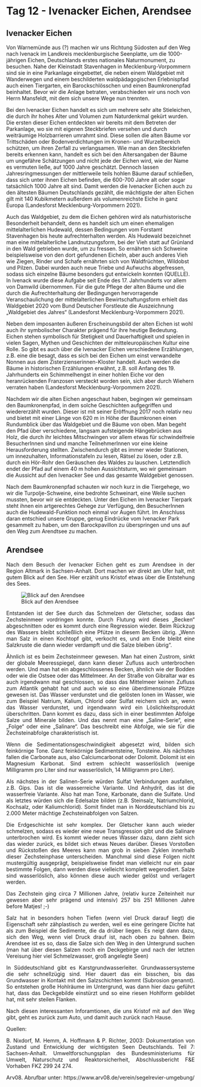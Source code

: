 # Tag 12 - Ivenacker Eichen, Arendsee

## Ivenacker Eichen

Von Warnemünde aus (?) machen wir uns Richtung Südosten auf den Weg nach Ivenack im Landkreis mecklenburgische Seenplatte, um die 1000-jährigen Eichen, Deutschlands erstes nationales Naturmonument, zu besuchen. Nahe der Kleinstadt Stavenhagen in Mecklenburg-Vorpommern sind sie in eine Parkanlage eingebettet, die neben einem Waldgebiet mit Wanderwegen und einem beschilderten waldpädagogischen Erlebnispfad auch einen Tiergarten, ein Barockschlösschen und einen Baumkronenpfad beinhaltet. Bevor wir die Anlage betraten, verabschieden wir uns noch von Herrn Mansfeldt, mit dem sich unsere Wege nun trennten. 

Bei den Ivenacker Eichen handelt es sich um mehrere sehr alte Stieleichen, die durch ihr hohes Alter und Volumen zum Naturdenkmal gekürt wurden. Die ersten dieser Eichen entdeckten wir bereits mit dem Betreten der Parkanlage, wo sie mit eigenen Steckbriefen versehen und durch weiträumige Holzbarrieren umrahmt sind. Diese sollen die alten Bäume vor Trittschäden oder Bodenverdichtungen im Kronen- und Wurzelbereich schützen, um ihren Zerfall zu verlangsamen. Wie man an den Steckbriefen bereits erkennen kann, handelt es sich bei den Altersangaben der Bäume um ungefähre Schätzungen und nicht jede der Eichen wird, wie der Name es vermuten ließe, auf 1000 Jahre geschätzt. Dennoch lassen Jahresringmessungen der mittlerweile teils hohlen Bäume darauf schließen, dass sich unter ihnen Eichen befinden, die 600-700 Jahre alt oder sogar tatsächlich 1000 Jahre alt sind. Damit werden die Ivenacker Eichen auch zu den ältesten Bäumen Deutschlands gezählt, die mächtigste der alten Eichen gilt mit 140 Kubikmetern außerdem als volumenreichste Eiche in ganz Europa (Landesforst Mecklenburg-Vorpommern 2021). 

Auch das Waldgebiet, zu dem die Eichen gehören wird als naturhistorische Besonderheit behandelt, denn es handelt sich um einen ehemaligen mittelalterlichen Hudewald, dessen Bedingungen vom Forstamt Stavenhagen bis heute aufrechterhalten werden. Als Hudewald bezeichnet man eine mittelalterliche Landnutzungsform, bei der Vieh statt auf Grünland in den Wald getrieben wurde, um zu fressen. So ernährten sich Schweine beispielsweise von den dort gefundenen Eicheln, aber auch anderes Vieh wie Ziegen, Rinder und Schafe ernährten sich von Waldfrüchten, Wildobst und Pilzen. Dabei wurden auch neue Triebe und Aufwuchs abgefressen, sodass sich einzelne Bäume besonders gut entwickeln konnten (QUELLE). In Ivenack wurde diese Aufgabe seit Ende des 17. Jahrhunderts vor allem von Damwild übernommen. Für die gute Pflege der alten Bäume und die durch die Aufrechterhaltung der Bedingungen hervorragende Veranschaulichung der mittelalterlichen Bewirtschaftungsform erhielt das Waldgebiet 2020 vom Bund Deutscher Forstleute die Auszeichnung „Waldgebiet des Jahres“ (Landesforst Mecklenburg-Vorpommern 2021). 

Neben dem imposanten äußeren Erscheinungsbild der alten Eichen ist wohl auch ihr symbolischer Charakter prägend für ihre heutige Bedeutung. Eichen stehen symbolisch für Stetigkeit und Dauerhaftigkeit und spielen in vielen Sagen, Mythen und Geschichten der mitteleuropäischen Kultur eine Rolle. So gibt es auch über die Ivenacker Eichen verschiedene Erzählungen, z.B. eine die besagt, dass es sich bei den Eichen um einst verwandelte Nonnen aus dem Zisterzienserinnen-Kloster handelt. Auch werden die Bäume in historischen Erzählungen erwähnt, z.B. soll Anfang des 19. Jahrhunderts ein Schimmelhengst in einer hohlen Eiche vor den heranrückenden Franzosen versteckt worden sein, sich aber durch Wiehern verraten haben (Landesforst Mecklenburg-Vorpommern 2021). 

Nachdem wir die alten Eichen angeschaut haben, begingen wir gemeinsam den Baumkronenpfad, in dem solche Geschichten aufgegriffen und wiedererzählt wurden. Dieser ist mit seiner Eröffnung 2017 noch relativ neu und bietet mit einer Länge von 620 m in Höhe der Baumkronen einen Rundumblick über das Waldgebiet und die Bäume von oben. Man begeht den Pfad über verschiedene, langsam aufsteigende Hängebrücken aus Holz, die durch ihr leichtes Mitschwingen vor allem etwas für schwindelfreie BesucherInnen sind und manche TeilnehmerInnen vor eine kleine Herausforderung stellten. Zwischendurch gibt es immer wieder Stationen, um innezuhalten, Informationstafeln zu lesen, Rätsel zu lösen, oder z.B. durch ein Hör-Rohr den Geräuschen des Waldes zu lauschen. Letztendlich endet der Pfad auf einem 40 m hohen Aussichtsturm, wo wir gemeinsam die Aussicht auf den Ivenacker See und das gesamte Waldgebiet genossen. 

Nach dem Baumkronenpfad schauten wir noch kurz in die Tiergehege, wo wir die Turpolje-Schweine, eine bedrohte Schweinart, eine Weile suchen mussten, bevor wir sie entdeckten. Unter den Eichen im Ivenacker Tierpark steht ihnen ein artgerechtes Gehege zur Verfügung, den BesucherInnen auch die Hudewald-Funktion noch einmal vor Augen führt. Im Anschluss daran entschied unsere Gruppe, genug Eindrücke vom Ivenacker Park gesammelt zu haben, um den Barockpavillon zu überspringen und uns auf den Weg zum Arendtsee zu machen. 


## Arendsee

<div style="text-align: justify">
Nach dem Besuch der Ivenacker Eichen geht es zum Arendsee in der Region Altmark in Sachsen-Anhalt. Dort machen wir direkt am Ufer halt, mit gutem Blick auf den See. Hier erzählt uns Kristof etwas über die Entstehung des Sees.

![Blick auf den Arendsee](/Users/Flo/Desktop/Exkursion/IMG_7062.jpg)

Entstanden ist der See durch das Schmelzen der Gletscher, sodass das Zechsteinmeer vordringen konnte. Durch Flutung wird dieses „Becken“ abgeschnitten oder es kommt durch eine Regression wieder. Beim Rückzug des Wassers bleibt schließlich eine Pfütze in diesem Becken übrig. 
„Wenn man Salz in einen Kochtopf gibt, verkocht es, und am Ende bleibt eine Salzkruste die dann wieder verdampft und die Salze bleiben übrig“.

Ähnlich ist es beim Zechsteinmeer gewesen. Man hat einen Zustrom, sinkt der globale Meeresspiegel, dann kann dieser Zufluss auch unterbrochen werden. Und man hat ein abgeschlossenes Becken, ähnlich wie der Bodden oder wie die Ostsee oder das Mittelmeer. An der Straße von Gibraltar war es auch irgendwann mal geschlossen, so dass das Mittelmeer keinen Zufluss zum Atlantik gehabt hat und auch wie so eine überdimensionale Pfütze gewesen ist. 
Das Wasser verdunstet und die gelösten Ionen im Wasser, wie zum Beispiel Natrium, Kalium, Chlorid oder Sulfat reichern sich an, wenn das Wasser verdunstet, und irgendwann wird ein Löslichkeitsprodukt überschritten. Dann kommt es dazu, dass sich in einer bestimmten Abfolge Salze und Minerale bilden. Und das nennt man eine „Saline-Serie“, eine „Folge“ oder eine „Salinare“. Das beschreibt eine Abfolge, wie sie für die Zechsteinabfolge charakteristisch ist. 

Wenn die Sedimentationsgeschwindigkeit abgesetzt wird, bilden sich feinkörnige Tone. Ganz feinkörnige Sedimentsteine, Tonsteine. Als nächstes fallen die Carbonate aus, also Calciumcarbonat oder Dolomit. Dolomit ist ein Magnesium Karbonat. Sind extrem schlecht wasserlöslich (wenige Milligramm pro Liter sind nur wasserlöslich, 14 Milligramm pro Liter).

Als nächstes in der Salinen-Serie würden Sulfat Verbindungen ausfallen, z.B. Gips. Das ist die wasserreiche Variante. Und Anhydrit, das ist die wasserfreie Variante. Also hat man Tone, Karbonate, dann die Sulfate. Und als letztes würden sich die Edelsalze bilden (z.B. Steinsalz, Natriumchlorid, Kochsalz, oder Kaliumchlorid). Somit findet man in Norddeutschland bis zu 2.000 Meter mächtige Zechsteinabfolgen von Salzen. 

Die Erdgeschichte ist sehr komplex. Der Gletscher kann auch wieder schmelzen, sodass es wieder eine neue Transgression gibt und die Salinare unterbrochen wird. Es kommt wieder neues Wasser dazu, dann zieht sich das wieder zurück, es bildet sich etwas Neues darüber. Dieses Vorstoßen und Rückstoßen des Meeres kann man grob in sieben Zyklen innerhalb dieser Zechsteinphase unterscheiden. Manchmal sind diese Folgen nicht mustergültig ausgeprägt, beispielsweise findet man vielleicht nur ein paar bestimmte Folgen, dann werden diese vielleicht komplett wegerodiert. Salze sind wasserlöslich, also können diese auch wieder gelöst und verlagert werden.  

Das Zechstein ging circa 7 Millionen Jahre, (relativ kurze Zeiteinheit nur gewesen aber sehr prägend und intensiv) 257 bis 251 Millionen Jahre before Matjes! ;-)

Salz hat in besonders hohen Tiefen (wenn viel Druck darauf liegt) die Eigenschaft sehr zähplastisch zu werden, weil es eine geringere Dichte hat als zum Beispiel die Sedimente, die da drüber liegen. Es neigt dann dazu, sich den Weg, wenn viel Druck drauf ist, nach oben zu bahnen. Beim Arendsee ist es so, dass die Salze sich den Weg in den Untergrund suchen (man hat über diesen Salzen noch ein Deckgebirge und nach der letzten Vereisung hier viel Schmelzwasser, groß angelegte Seen)

In Süddeutschland gibt es Karstgrundwasserleiter. Grundwassersysteme die sehr schnellzügig sind. Hier dauert das ein bisschen, bis das Grundwasser in Kontakt mit den Salzschichten kommt (Subrosion genannt). So entstehen große Hohlräume im Untergrund, was dann hier dazu geführt hat, dass das Deckgebilde einstürzt und so eine riesen Hohlform gebildet hat, mit sehr steilen Flanken.

Nach diesen interessanten Inforamtionen, die uns Kristof mit auf den Weg gibt, geht es zurück zum Auto, und damit auch zurück nach Hause.


Quellen:

B. Nixdorf, M. Hemm, A. Hoffmann & P. Richter, 2003: Dokumentation von Zustand und Entwicklung der wichtigsten Seen Deutschlands. Teil 7: Sachsen-Anhalt. Umweltforschungsplan des Bundesministeriums für Umwelt, Naturschutz und Reaktorsicherheit, Abschlussbericht F&E Vorhaben FKZ 299 24 274.

Arv08. Abrufbar unter: https://www.arv08.de/verein/segelrevier-umgebung/

</div>
